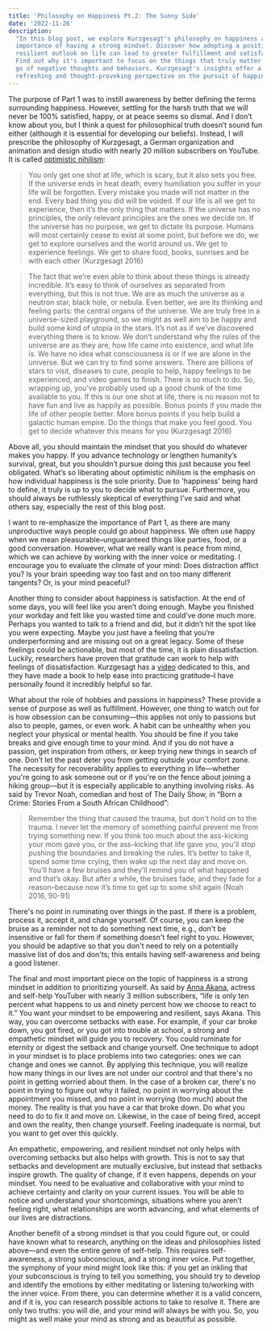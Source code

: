 ```yaml
---
title: 'Philosophy on Happiness Pt.2: The Sunny Side'
date: '2022-11-26'
description:
  "In this blog post, we explore Kurzgesagt's philosophy on happiness and the
  importance of having a strong mindset. Discover how adopting a positive and
  resilient outlook on life can lead to greater fulfillment and satisfaction.
  Find out why it's important to focus on the things that truly matter and let
  go of negative thoughts and behaviors. Kurzgesagt's insights offer a
  refreshing and thought-provoking perspective on the pursuit of happiness."
---
```


The purpose of Part 1 was to instill awareness by better defining the terms
surrounding happiness. However, settling for the harsh truth that we will never
be 100% satisfied, happy, or at peace seems so dismal. And I don’t know about
you, but I think a quest for philosophical truth doesn’t sound fun either
(although it is essential for developing our beliefs). Instead, I will prescribe
the philosophy of Kurzgesagt, a German organization and animation and design
studio with nearly 20 million subscribers on YouTube. It is called
[optimistic nihilism](https://youtu.be/MBRqu0YOH14):

> You only get one shot at life, which is scary, but it also sets you free. If
> the universe ends in heat death, every humiliation you suffer in your life
> will be forgotten. Every mistake you made will not matter in the end. Every
> bad thing you did will be voided. If our life is all we get to experience,
> then it’s the only thing that matters. If the universe has no principles, the
> only relevant principles are the ones we decide on. If the universe has no
> purpose, we get to dictate its purpose. Humans will most certainly cease to
> exist at some point, but before we do, we get to explore ourselves and the
> world around us. We get to experience feelings. We get to share food, books,
> sunrises and be with each other ​​(Kurzgesagt 2016)

> The fact that we’re even able to think about these things is already
> incredible. It’s easy to think of ourselves as separated from everything, but
> this is not true. We are as much the universe as a neutron star, black hole,
> or nebula. Even better, we are its thinking and feeling parts: the central
> organs of the universe. We are truly free in a universe-sized playground, so
> we might as well aim to be happy and build some kind of utopia in the stars.
> It’s not as if we’ve discovered everything there is to know. We don’t
> understand why the rules of the universe are as they are, how life came into
> existence, and what life is. We have no idea what consciousness is or if we
> are alone in the universe. But we can try to find some answers. There are
> billions of stars to visit, diseases to cure, people to help, happy feelings
> to be experienced, and video games to finish. There is so much to do. So,
> wrapping up, you’ve probably used up a good chunk of the time available to
> you. If this is our one shot at life, there is no reason not to have fun and
> live as happily as possible. Bonus points if you made the life of other people
> better. More bonus points if you help build a galactic human empire. Do the
> things that make you feel good. You get to decide whatever this means for you
> (Kurzgesagt 2016)

Above all, you should maintain the mindset that you should do whatever makes you
happy. If you advance technology or lengthen humanity’s survival, great, but you
shouldn’t pursue doing this just because you feel obligated. What’s so
liberating about optimistic nihilism is the emphasis on how individual happiness
is the sole priority. Due to 'happiness' being hard to define, it truly is up to
you to decide what to pursue. Furthermore, you should always be ruthlessly
skeptical of everything I’ve said and what others say, especially the rest of
this blog post.

I want to re-emphasize the importance of Part 1, as there are many unproductive
ways people could go about happiness. We often use happy when we mean
pleasurable–unguaranteed things like parties, food, or a good conversation.
However, what we really want is peace from mind, which we can achieve by working
with the inner voice or meditating. I encourage you to evaluate the climate of
your mind: Does distraction afflict you? Is your brain speeding way too fast and
on too many different tangents? Or, is your mind peaceful?

Another thing to consider about happiness is satisfaction. At the end of some
days, you will feel like you aren’t doing enough. Maybe you finished your
workday and felt like you wasted time and could’ve done much more. Perhaps you
wanted to talk to a friend and did, but it didn’t hit the spot like you were
expecting. Maybe you just have a feeling that you’re underperforming and are
missing out on a great legacy. Some of these feelings could be actionable, but
most of the time, it is plain dissatisfaction. Luckily, researchers have proven
that gratitude can work to help with feelings of dissatisfaction. Kurzgesagt has
a [video](https://youtu.be/WPPPFqsECz0) dedicated to this, and they have made a
book to help ease into practicing gratitude–I have personally found it
incredibly helpful so far.

What about the role of hobbies and passions in happiness? These provide a sense
of purpose as well as fulfillment. However, one thing to watch out for is how
obsession can be consuming—this applies not only to passions but also to people,
games, or even work. A habit can be unhealthy when you neglect your physical or
mental health. You should be fine if you take breaks and give enough time to
your mind. And if you do not have a passion, get inspiration from others, or
keep trying new things in search of one. Don’t let the past deter you from
getting outside your comfort zone. The necessity for recoverability applies to
everything in life—whether you're going to ask someone out or if you're on the
fence about joining a hiking group—but it is especially applicable to anything
involving risks. As said by Trevor Noah, comedian and host of The Daily Show, in
“Born a Crime: Stories From a South African Childhood”:

> Remember the thing that caused the trauma, but don't hold on to the trauma. I
> never let the memory of something painful prevent me from trying something
> new. If you think too much about the ass-kicking your mom gave you, or the
> ass-kicking that life gave you, you'll stop pushing the boundaries and
> breaking the rules. It’s better to take it, spend some time crying, then wake
> up the next day and move on. You’ll have a few bruises and they’ll remind you
> of what happened and that’s okay. But after a while, the bruises fade, and
> they fade for a reason–because now it’s time to get up to some shit again
> (Noah 2016, 90-91)

There's no point in ruminating over things in the past. If there is a problem,
process it, accept it, and change yourself. Of course, you can keep the bruise
as a reminder not to do something next time, e.g., don't be insensitive or fall
for them if something doesn't feel right to you. However, you should be adaptive
so that you don't need to rely on a potentially massive list of dos and don'ts;
this entails having self-awareness and being a good listener.

The final and most important piece on the topic of happiness is a strong mindset
in addition to prioritizing yourself. As said by
[Anna Akana](https://youtu.be/sDVF040qBBo), actress and self-help YouTuber with
nearly 3 million subscribers, “life is only ten percent what happens to us and
ninety percent how we choose to react to it.” You want your mindset to be
empowering and resilient, says Akana. This way, you can overcome setbacks with
ease. For example, if your car broke down, you got fired, or you got into
trouble at school, a strong and empathetic mindset will guide you to recovery.
You could ruminate for eternity or digest the setback and change yourself. One
technique to adopt in your mindset is to place problems into two categories:
ones we can change and ones we cannot. By applying this technique, you will
realize how many things in our lives are not under our control and that there's
no point in getting worried about them. In the case of a broken car, there's no
point in trying to figure out why it failed, no point in worrying about the
appointment you missed, and no point in worrying (too much) about the money. The
reality is that you have a car that broke down. Do what you need to do to fix it
and move on. Likewise, in the case of being fired, accept and own the reality,
then change yourself. Feeling inadequate is normal, but you want to get over
this quickly.

An empathetic, empowering, and resilient mindset not only helps with overcoming
setbacks but also helps with growth. This is not to say that setbacks and
development are mutually exclusive, but instead that setbacks inspire growth.
The quality of change, if it even happens, depends on your mindset. You need to
be evaluative and collaborative with your mind to achieve certainty and clarity
on your current issues. You will be able to notice and understand your
shortcomings, situations where you aren’t feeling right, what relationships are
worth advancing, and what elements of our lives are distractions.

Another benefit of a strong mindset is that you could figure out, or could have
known what to research, anything on the ideas and philosophies listed above—and
even the entire genre of self-help. This requires self-awareness, a strong
subconscious, and a strong inner voice. Put together, the symphony of your mind
might look like this: if you get an inkling that your subconscious is trying to
tell you something, you should try to develop and identify the emotions by
either meditating or listening to/working with the inner voice. From there, you
can determine whether it is a valid concern, and if it is, you can research
possible actions to take to resolve it. There are only two truths: you will die,
and your mind will always be with you. So, you might as well make your mind as
strong and as beautiful as possible.
